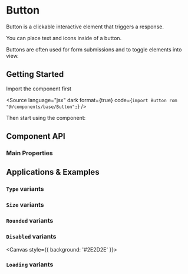 

<Meta of={ButtonStories} />

# Button

Button is a clickable interactive element that triggers a response.

You can place text and icons inside of a button.

Buttons are often used for form submissions and to toggle elements into view.

## <a id="getting-started"></a>Getting Started

Import the component first

<Source
  language="jsx"
  dark
  format={true}
  code={`import Button rom "@/components/base/Button";`}
/>

Then start using the component:

<Canvas>
  <Story of={ButtonStories.Primary} />
</Canvas>

## <a id="component-api"></a>Component API

### Main Properties

<ArgsTable of={Button} />

## <a id="applications-examples"></a>Applications & Examples

### <a id="type-variant"></a>`Type` variants

<Canvas>
  <Story of={ButtonStories.Primary} />
  <Story of={ButtonStories.Danger} />
  <Story of={ButtonStories.Outline} />
  <Story of={ButtonStories.Dashed} />
</Canvas>

### <a id="size-variant"></a>`Size` variants

<Canvas>
  <Story of={ButtonStories.Large} />
  <Story of={ButtonStories.Medium} />
  <Story of={ButtonStories.Small} />
</Canvas>

### <a id="size-variant"></a>`Rounded` variants

<Canvas>
  <Story of={ButtonStories.Rounded} />
</Canvas>

### <a id="size-variant"></a>`Disabled` variants

<Canvas style={{ background: '#2E2D2E' }}>
  <Story of={ButtonStories.Disabled} />
</Canvas>

### <a id="size-variant"></a>`Loading` variants

<Canvas>
  <Story of={ButtonStories.Loading} />
</Canvas>
